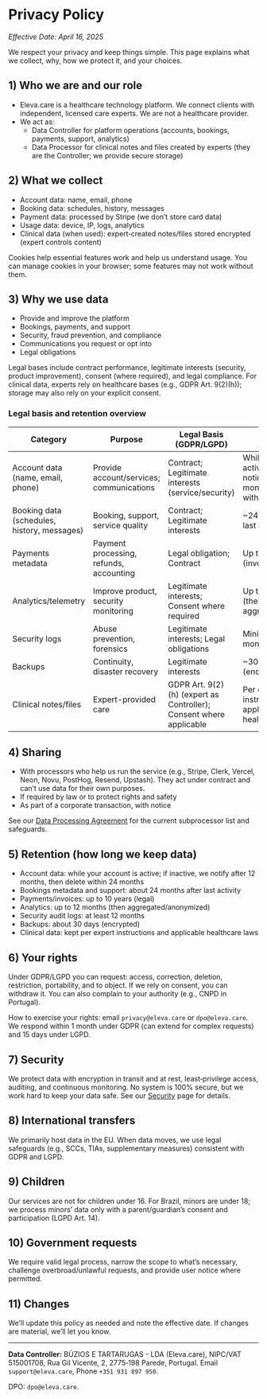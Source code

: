 # Privacy Policy

_Effective Date: April 16, 2025_

We respect your privacy and keep things simple. This page explains what we collect, why, how we protect it, and your choices.

## 1) Who we are and our role

- Eleva.care is a healthcare technology platform. We connect clients with independent, licensed care experts. We are not a healthcare provider.
- We act as:
  - Data Controller for platform operations (accounts, bookings, payments, support, analytics)
  - Data Processor for clinical notes and files created by experts (they are the Controller; we provide secure storage)

## 2) What we collect

- Account data: name, email, phone
- Booking data: schedules, history, messages
- Payment data: processed by Stripe (we don’t store card data)
- Usage data: device, IP, logs, analytics
- Clinical data (when used): expert‑created notes/files stored encrypted (expert controls content)

Cookies help essential features work and help us understand usage. You can manage cookies in your browser; some features may not work without them.

## 3) Why we use data

- Provide and improve the platform
- Bookings, payments, and support
- Security, fraud prevention, and compliance
- Communications you request or opt into
- Legal obligations

Legal bases include contract performance, legitimate interests (security, product improvement), consent (where required), and legal compliance. For clinical data, experts rely on healthcare bases (e.g., GDPR Art. 9(2)(h)); storage may also rely on your explicit consent.

### Legal basis and retention overview

| Category                                    | Purpose                                  | Legal Basis (GDPR/LGPD)                                            | Retention                                                                         |
| ------------------------------------------- | ---------------------------------------- | ------------------------------------------------------------------ | --------------------------------------------------------------------------------- |
| Account data (name, email, phone)           | Provide account/services; communications | Contract; Legitimate interests (service/security)                  | While account active; if inactive, notice at 12 months, deletion within 24 months |
| Booking data (schedules, history, messages) | Booking, support, service quality        | Contract; Legitimate interests                                     | ~24 months after last activity                                                    |
| Payments metadata                           | Payment processing, refunds, accounting  | Legal obligation; Contract                                         | Up to 10 years (invoices/financial)                                               |
| Analytics/telemetry                         | Improve product, security monitoring     | Legitimate interests; Consent where required                       | Up to 12 months (then aggregated/anon.)                                           |
| Security logs                               | Abuse prevention, forensics              | Legitimate interests; Legal obligations                            | Minimum 12 months                                                                 |
| Backups                                     | Continuity, disaster recovery            | Legitimate interests                                               | ~30 days (encrypted)                                                              |
| Clinical notes/files                        | Expert-provided care                     | GDPR Art. 9(2)(h) (expert as Controller); Consent where applicable | Per expert instructions and applicable healthcare law                             |

## 4) Sharing

- With processors who help us run the service (e.g., Stripe, Clerk, Vercel, Neon, Novu, PostHog, Resend, Upstash). They act under contract and can’t use data for their own purposes.
- If required by law or to protect rights and safety
- As part of a corporate transaction, with notice

See our [Data Processing Agreement](/legal/dpa) for the current subprocessor list and safeguards.

## 5) Retention (how long we keep data)

- Account data: while your account is active; if inactive, we notify after 12 months, then delete within 24 months
- Bookings metadata and support: about 24 months after last activity
- Payments/invoices: up to 10 years (legal)
- Analytics: up to 12 months (then aggregated/anonymized)
- Security audit logs: at least 12 months
- Backups: about 30 days (encrypted)
- Clinical data: kept per expert instructions and applicable healthcare laws

## 6) Your rights

Under GDPR/LGPD you can request: access, correction, deletion, restriction, portability, and to object. If we rely on consent, you can withdraw it. You can also complain to your authority (e.g., CNPD in Portugal).

How to exercise your rights: email `privacy@eleva.care` or `dpo@eleva.care`. We respond within 1 month under GDPR (can extend for complex requests) and 15 days under LGPD.

## 7) Security

We protect data with encryption in transit and at rest, least‑privilege access, auditing, and continuous monitoring. No system is 100% secure, but we work hard to keep your data safe. See our [Security](/legal/security) page for details.

## 8) International transfers

We primarily host data in the EU. When data moves, we use legal safeguards (e.g., SCCs, TIAs, supplementary measures) consistent with GDPR and LGPD.

## 9) Children

Our services are not for children under 16. For Brazil, minors are under 18; we process minors’ data only with a parent/guardian’s consent and participation (LGPD Art. 14).

## 10) Government requests

We require valid legal process, narrow the scope to what’s necessary, challenge overbroad/unlawful requests, and provide user notice where permitted.

## 11) Changes

We’ll update this policy as needed and note the effective date. If changes are material, we’ll let you know.

---

**Data Controller:** BÚZIOS E TARTARUGAS - LDA (Eleva.care), NIPC/VAT 515001708, Rua Gil Vicente, 2, 2775‑198 Parede, Portugal. Email `support@eleva.care`, Phone `+351 931 897 950`.

DPO: `dpo@eleva.care`.
